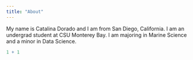 ```yaml
---
title: "About"
---
```


My name is Catalina Dorado and I am from San Diego, California. I am an undergrad student at CSU Monterey Bay. I am majoring in Marine Science and a minor in Data Science.

```r
1 + 1
```

